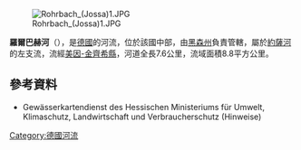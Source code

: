 {{Multiple issues|
{{Expand language|1=de|time=2020-08-29T04:11:26+00:00}}
{{Onesource|time=2020-08-29T04:11:26+00:00}}
}}
{{Coord|50|15|36.33|N|9|32|49.26|E|display=title}}

[[Image:Rohrbach_(Jossa)1.JPG|right]]

'''羅爾巴赫河'''（{{lang-de|Rohrbach}}），是[[德國|德國]]的河流，位於該國中部，由[[黑森州|黑森州]]負責管轄，屬於[[約薩河_(辛恩河支流)|約薩河]]的左支流，流經[[美因-金齊希縣|美因-金齊希縣]]，河道全長7.6公里，流域面積8.8平方公里。

==參考資料==
* Gewässerkartendienst des Hessischen Ministeriums für Umwelt, Klimaschutz, Landwirtschaft und Verbraucherschutz (Hinweise)

{{Germany-geo-stub}}
[[Category:德國河流|Category:德國河流]]